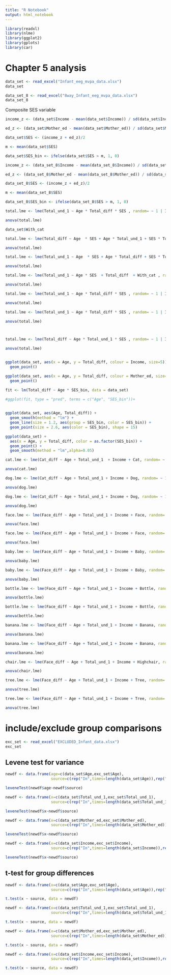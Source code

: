 ---
title: "R Notebook"
output: html_notebook
---




```{r}
library(readxl)
library(nlme)
library(ggplot2)
library(gplots)
library(car)

```

# Chapter 5 analysis

```{r}

data_set <- read_excel("Infant_eeg_mvpa_data.xlsx") 
data_set 
```




```{r}

data_set_8 <- read_excel("8way_Infant_eeg_mvpa_data.xlsx") 
data_set_8


```

Composite SES variable

```{r}

income_z <- (data_set$Income - mean(data_set$Income)) / sd(data_set$Income)

ed_z <- (data_set$Mother_ed - mean(data_set$Mother_ed)) / sd(data_set$Mother_ed)

data_set$SES <- (income_z + ed_z)/2 

m <- mean(data_set$SES)

data_set$SES_bin <- ifelse(data_set$SES > m, 1, 0)

```




```{r}

income_z <- (data_set_8$Income - mean(data_set_8$Income)) / sd(data_set_8$Income)

ed_z <- (data_set_8$Mother_ed - mean(data_set_8$Mother_ed)) / sd(data_set_8$Mother_ed)

data_set_8$SES <- (income_z + ed_z)/2 

m <- mean(data_set_8$SES)

data_set_8$SES_bin <- ifelse(data_set_8$SES > m, 1, 0)

```




```{r}

total.lme <- lme(Total_und_1 ~ Age * Total_diff * SES , random= ~ 1 | ID, data = data_set )

anova(total.lme)

```

```{r}

data_set$With_cat

```

```{r}

total.lme <- lme(Total_diff ~ Age  * SES + Age * Total_und_1 + SES * Total_und_1 + With_cat, random= ~ 1 | ID, data = data_set )

anova(total.lme)

```



```{r}

total.lme <- lme(Total_und_1 ~ Age  * SES + Age * Total_diff + SES * Total_diff + Age * With_cat + SES * With_cat + Total_diff * With_cat, random= ~ 1 | ID, data = data_set )

anova(total.lme)

```



```{r}

total.lme <- lme(Total_und_1 ~ Age * SES  + Total_diff  + With_cat , random= ~ 1 | ID, data = data_set )

anova(total.lme)

```


```{r}

total.lme <- lme(Total_und_1 ~ Age * Total_diff * SES , random= ~ 1 | ID, data = data_set_8 )

anova(total.lme)

```




```{r}
total.lme <- lme(Total_und_1 ~ Age * Total_diff * SES , random= ~ 1 | ID, data = data_set )

anova(total.lme)



total.lme <- lme(Total_diff ~ Age * Total_und_1 * SES , random= ~ 1 | ID, data = data_set )

anova(total.lme)



```







```{r}

ggplot(data_set, aes(x = Age, y = Total_diff, colour = Income, size=5)) +
  geom_point()


```



```{r}

ggplot(data_set, aes(x = Age, y = Total_diff, colour = Mother_ed, size=5)) +
  geom_point()


```



```{r}


fit <- lm(Total_diff ~ Age * SES_bin, data = data_set)

#ggplot(fit, type = "pred", terms = c("Age", "SES_bin"))+
  

ggplot(data_set, aes(Age, Total_diff)) +
  geom_smooth(method = "lm") +
  geom_line(size = 1.2, aes(group = SES_bin, color = SES_bin)) +
  geom_point(size = 2.6, aes(color = SES_bin), shape = 15)


```




```{r}

ggplot(data_set) +
  aes(x = Age, y = Total_diff, color = as.factor(SES_bin)) +
  geom_point() +
  geom_smooth(method = "lm",alpha=0.05)


```
















```{r}

cat.lme <- lme(Cat_diff ~ Age + Total_und_1  + Income + Cat, random= ~ 1 | ID, data = data_set_8 )

anova(cat.lme)

```



```{r}

dog.lme <- lme(Cat_diff ~ Age + Total_und_1 + Income + Dog, random= ~ 1 | ID, data = data_set_8 )

anova(dog.lme)

dog.lme <- lme(Cat_diff ~ Age + Total_und_1 + Income + Dog, random= ~ 1 | ID, data = data_set )

anova(dog.lme)

```






```{r}

face.lme <- lme(Face_diff ~ Age + Total_und_1 + Income + Face, random= ~ 1 | ID, data = data_set_8 )

anova(face.lme)

face.lme <- lme(Face_diff ~ Age + Total_und_1 + Income + Face, random= ~ 1 | ID, data = data_set )

anova(face.lme)

```




```{r}

baby.lme <- lme(Face_diff ~ Age + Total_und_1 + Income + Baby, random= ~ 1 | ID, data = data_set_8 )

anova(baby.lme)

baby.lme <- lme(Face_diff ~ Age + Total_und_1 + Income + Baby, random= ~ 1 | ID, data = data_set )

anova(baby.lme)

```






```{r}

bottle.lme <- lme(Face_diff ~ Age + Total_und_1 + Income + Bottle, random= ~ 1 | ID, data = data_set_8 )

anova(bottle.lme)

bottle.lme <- lme(Face_diff ~ Age + Total_und_1 + Income + Bottle, random= ~ 1 | ID, data = data_set )

anova(bottle.lme)

```




```{r}

banana.lme <- lme(Face_diff ~ Age + Total_und_1 + Income + Banana, random= ~ 1 | ID, data = data_set_8 )

anova(banana.lme)

banana.lme <- lme(Face_diff ~ Age + Total_und_1 + Income + Banana, random= ~ 1 | ID, data = data_set )

anova(banana.lme)

```





```{r}

chair.lme <- lme(Face_diff ~ Age + Total_und_1 + Income + Highchair, random= ~ 1 | ID, data = data_set_8 )

anova(chair.lme)

```




```{r}

tree.lme <- lme(Face_diff ~ Age + Total_und_1 + Income + Tree, random= ~ 1 | ID, data = data_set_8 )

anova(tree.lme)

tree.lme <- lme(Face_diff ~ Age + Total_und_1 + Income + Tree, random= ~ 1 | ID, data = data_set )

anova(tree.lme)

```




# include/exclude group comparisons

```{r}

exc_set <- read_excel("EXCLUDED_Infant_data.xlsx") 
exc_set 


```

## Levene test for variance 

```{r}

newdf <- data.frame(age=c(data_set$Age,exc_set$Age),
                    source=c(rep("In",times=length(data_set$Age)),rep("Ex",times=length(exc_set$Age))))

leveneTest(newdf$age~newdf$source)

```





```{r}

newdf <- data.frame(x=c(data_set$Total_und_1,exc_set$Total_und_1),
                    source=c(rep("In",times=length(data_set$Total_und_1)),rep("Ex",times=length(exc_set$Total_und_1))))

leveneTest(newdf$x~newdf$source)

```


```{r}

newdf <- data.frame(x=c(data_set$Mother_ed,exc_set$Mother_ed),
                    source=c(rep("In",times=length(data_set$Mother_ed)),rep("Ex",times=length(exc_set$Mother_ed))))

leveneTest(newdf$x~newdf$source)

```




```{r}

newdf <- data.frame(x=c(data_set$Income,exc_set$Income),
                    source=c(rep("In",times=length(data_set$Income)),rep("Ex",times=length(exc_set$Income))))

leveneTest(newdf$x~newdf$source)

```







## t-test for group differences 


```{r}

newdf <- data.frame(x=c(data_set$Age,exc_set$Age),
                    source=c(rep("In",times=length(data_set$Age)),rep("Ex",times=length(exc_set$Age))))

t.test(x ~ source, data = newdf)

```



```{r}

newdf <- data.frame(x=c(data_set$Total_und_1,exc_set$Total_und_1),
                    source=c(rep("In",times=length(data_set$Total_und_1)),rep("Ex",times=length(exc_set$Total_und_1))))

t.test(x ~ source, data = newdf)

```




```{r}

newdf <- data.frame(x=c(data_set$Mother_ed,exc_set$Mother_ed),
                    source=c(rep("In",times=length(data_set$Mother_ed)),rep("Ex",times=length(exc_set$Mother_ed))))

t.test(x ~ source, data = newdf)

```




```{r}

newdf <- data.frame(x=c(data_set$Income,exc_set$Income),
                    source=c(rep("In",times=length(data_set$Income)),rep("Ex",times=length(exc_set$Income))))

t.test(x ~ source, data = newdf)

```



























